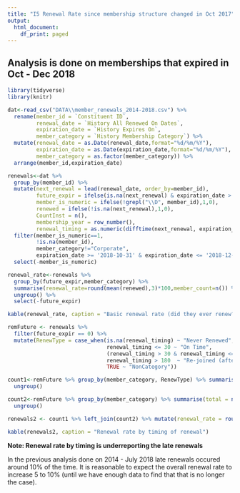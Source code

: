 ```yaml
---
title: "I5 Renewal Rate since membership structure changed in Oct 2017"
output:
  html_document:
    df_print: paged
---
```


## Analysis is done on memberships that expired in Oct - Dec 2018

```r
library(tidyverse)
library(knitr)
```


``` r
dat<-read_csv("DATA\\member_renewals_2014-2018.csv") %>%
  rename(member_id = `Constituent ID`,
         renewal_date = `History All Renewed On Dates`,
         expiration_date = `History Expires On`,
         member_category = `History Membership Category`) %>%
  mutate(renewal_date = as.Date(renewal_date,format="%d/%m/%Y"),
         expiration_date = as.Date(expiration_date,format="%d/%m/%Y"),
         member_category = as.factor(member_category)) %>%
  arrange(member_id,expiration_date)

renewals<-dat %>%
  group_by(member_id) %>%
  mutate(next_renewal = lead(renewal_date, order_by=member_id),
         future_expir = ifelse(is.na(next_renewal) & expiration_date > (Sys.Date()-30),1,0),
         member_is_numeric = ifelse(!grepl("\\D", member_id),1,0),
         renewed = ifelse(!is.na(next_renewal),1,0),
         CountInst = n(), 
         membership_year = row_number(),
         renewal_timing = as.numeric(difftime(next_renewal, expiration_date , units = "days"))) %>%
  filter(member_is_numeric==1,
         !is.na(member_id),
         member_category!="Corporate",
         expiration_date >= '2018-10-31' & expiration_date <= '2018-12-31') %>% #drop non-numeric member id, NA member id, and first year 
  select(-member_is_numeric)

```

``` r
renewal_rate<-renewals %>% 
  group_by(future_expir,member_category) %>%
  summarise(renewal_rate=round(mean(renewed),3)*100,member_count=n()) %>%
  ungroup() %>%
  select(-future_expir)

kable(renewal_rate, caption = "Basic renewal rate (did they ever renew?)")

remFuture <- renewals %>% 
  filter(future_expir == 0) %>% 
  mutate(RenewType = case_when(is.na(renewal_timing) ~ "Never Renewed",
                               renewal_timing <= 30 ~ "On Time",
                               (renewal_timing > 30 & renewal_timing <=180) ~ "Late (w/in 6 mos)",
                               renewal_timing > 180  ~ "Re-joined (after 6 mos)",
                               TRUE ~ "NonCategory"))

count1<-remFuture %>% group_by(member_category, RenewType) %>% summarise(Occur = n()) %>% 
  ungroup()

count2<-remFuture %>% group_by(member_category) %>% summarise(total = n()) %>% 
  ungroup() 

renewals2 <- count1 %>% left_join(count2) %>% mutate(renewal_rate = round(Occur/total,3)*100)

kable(renewals2, caption = "Renewal rate by timing of renewal")
```

**Note: Renewal rate by timing is underreporting the late renewals**

In the previous analysis done on 2014 - July 2018 late renewals occured around 10% of the time. It is reasonable to expect the overall renewal rate to increase 5 to 10% (until we have enough data to find that that is no longer the case).